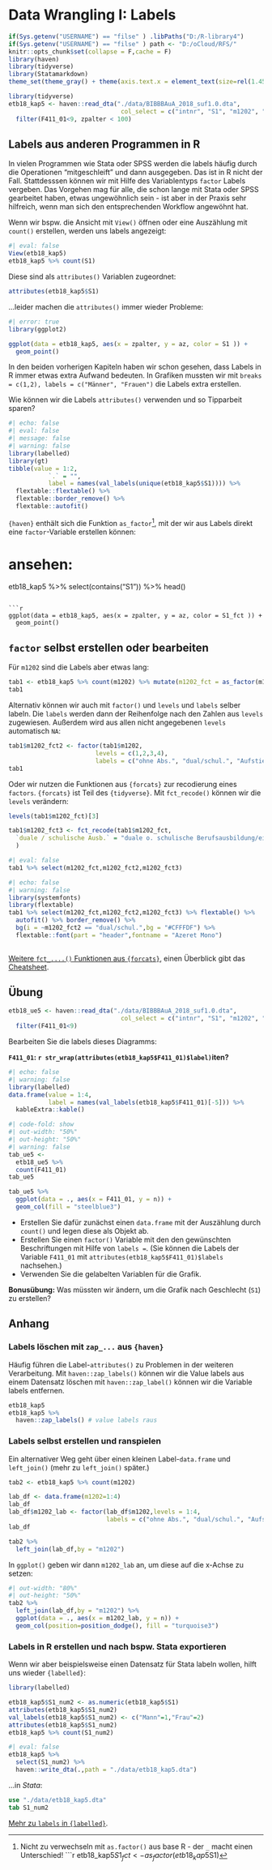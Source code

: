 # Data Wrangling I: Labels {#wrang1}


```r
if(Sys.getenv("USERNAME") == "filse" ) .libPaths("D:/R-library4") 
if(Sys.getenv("USERNAME") == "filse" ) path <- "D:/oCloud/RFS/"
knitr::opts_chunk$set(collapse = F,cache = F)
library(haven)
library(tidyverse)
library(Statamarkdown)
theme_set(theme_gray() + theme(axis.text.x = element_text(size=rel(1.45))))
```
```r
library(tidyverse)
etb18_kap5 <- haven::read_dta("./data/BIBBBAuA_2018_suf1.0.dta",
                               col_select = c("intnr", "S1", "m1202", "Bula","F411_01","az","zpalter")) %>% 
  filter(F411_01<9, zpalter < 100)
```


## Labels aus anderen Programmen in R

In vielen Programmen wie Stata oder SPSS werden die labels häufig durch die Operationen "mitgeschleift" und dann ausgegeben. Das ist in R nicht der Fall. Stattdesssen können wir mit Hilfe des Variablentyps `factor` Labels vergeben. Das Vorgehen mag für alle, die schon lange mit Stata oder SPSS gearbeitet haben, etwas ungewöhnlich sein - ist aber in der Praxis sehr hilfreich, wenn man sich den entsprechenden Workflow angewöhnt hat.

Wenn wir bspw. die Ansicht mit `View()` öffnen oder eine Auszählung mit `count()` erstellen, werden uns labels angezeigt:

```r
#| eval: false
View(etb18_kap5)
etb18_kap5 %>% count(S1)
```

Diese sind als `attributes()` Variablen zugeordnet:

```r
attributes(etb18_kap5$S1)
```
...leider machen die `attributes()` immer wieder Probleme:
```r
#| error: true
library(ggplot2)

ggplot(data = etb18_kap5, aes(x = zpalter, y = az, color = S1 )) + 
  geom_point()
```
In den beiden vorherigen Kapiteln haben wir schon gesehen, dass Labels in R immer etwas extra Aufwand bedeuten.
In Grafiken mussten wir mit `breaks = c(1,2), labels = c("Männer", "Frauen")` die Labels extra erstellen.

Wie können wir die Labels `attributes()` verwenden und so Tipparbeit sparen?
```r
#| echo: false
#| eval: false
#| message: false
#| warning: false
library(labelled)
library(gt)
tibble(value = 1:2,
           `.` = "",
           label = names(val_labels(unique(etb18_kap5$S1)))) %>% 
  flextable::flextable() %>% 
  flextable::border_remove() %>% 
  flextable::autofit()
```

`{haven}` enthält sich die Funktion `as_factor`[^2], mit der wir aus Labels direkt eine `factor`-Variable erstellen können:

[^2]: Nicht zu verwechseln mit `as.factor()` aus base R - der `_` macht einen Unterschied!
```r
etb18_kap5$S1_fct <- as_factor(etb18_kap5$S1)

# ansehen:
etb18_kap5 %>% select(contains("S1")) %>% head()
```

```r
ggplot(data = etb18_kap5, aes(x = zpalter, y = az, color = S1_fct )) + 
  geom_point()
```

## `factor` selbst erstellen oder bearbeiten

Für `m1202` sind die Labels aber etwas lang:
```r
tab1 <- etb18_kap5 %>% count(m1202) %>% mutate(m1202_fct = as_factor(m1202))
tab1
```
Alternativ können wir auch mit `factor()` und `levels` und `labels` selber labeln. Die `labels` werden dann der Reihenfolge nach den Zahlen aus `levels` zugewiesen. Außerdem wird aus allen nicht angegebenen `levels` automatisch `NA`:
```r
tab1$m1202_fct2 <- factor(tab1$m1202, 
                        levels = c(1,2,3,4), 
                        labels = c("ohne Abs.", "dual/schul.", "Aufstiegsfortb.", "FH/Uni"))
tab1
```


<!-- ```{r} -->
<!-- #| echo: false -->
<!-- theme_set(theme_gray(base_size = 15) + theme(axis.title.x = element_text(size = rel(1.15),face = "bold",family = "mono")))  -->
<!-- ``` -->
<!-- ```{r} -->
<!-- #| out-height: 60% -->
<!-- #| out-width: 60% -->
<!-- #| fig-align: "center" -->
<!-- #| layout-ncol: 2 -->
<!-- tab1 %>%  -->
<!--   ggplot(data = ., aes(y = m1202_fct, x = n)) + -->
<!--   geom_col(position=position_dodge(), fill = "sienna1") + -->
<!--   labs(y="") -->

<!-- tab1 %>%  -->
<!--   ggplot(data = ., aes(y = m1202_fct2, x = n)) + -->
<!--   geom_col(position=position_dodge(), fill = "mediumturquoise") + -->
<!--   labs(y="") -->
<!-- ``` -->

<!-- **[Blogbeitrag zu labels in R](https://www.pipinghotdata.com/posts/2022-09-13-the-case-for-variable-labels-in-r/)** -->

Oder wir nutzen die Funktionen aus `{forcats}` zur recodierung eines `factors`.
`{forcats}` ist Teil des `{tidyverse}`.
Mit `fct_recode()` können wir die `levels` verändern:
```r
levels(tab1$m1202_fct)[3]

tab1$m1202_fct3 <- fct_recode(tab1$m1202_fct,
  `duale / schulische Ausb.` = "duale o. schulische Berufsausbildung/einf.,mittl. Beamte", # bei Leerzeichen `` um die Wörter
  )
```


```r
#| eval: false
tab1 %>% select(m1202_fct,m1202_fct2,m1202_fct3)
```
```r
#| echo: false
#| warning: false
library(systemfonts)
library(flextable)
tab1 %>% select(m1202_fct,m1202_fct2,m1202_fct3) %>% flextable() %>% 
  autofit() %>% border_remove() %>% 
  bg(i = ~m1202_fct2 == "dual/schul.",bg = "#CFFFDF") %>%
  flextable::font(part = "header",fontname = "Azeret Mono")
    
```

[Weitere `fct_....()` Funktionen aus `{forcats}`](#fct_cats), einen Überblick gibt das [Cheatsheet](https://raw.githubusercontent.com/rstudio/cheatsheets/main/factors.pdf).

## Übung

```r
etb18_ue5 <- haven::read_dta("./data/BIBBBAuA_2018_suf1.0.dta",
                               col_select = c("intnr", "S1", "m1202", "Bula","F411_01")) %>% 
  filter(F411_01<9)
```

Bearbeiten Sie die labels dieses Diagramms:

**`F411_01`: `r str_wrap(attributes(etb18_kap5$F411_01)$label)`iten?**


```r
#| echo: false
#| warning: false
library(labelled)
data.frame(value = 1:4,
           label = names(val_labels(etb18_kap5$F411_01)[-5])) %>% 
  kableExtra::kable()
```

```r
#| code-fold: show
#| out-width: "50%"
#| out-height: "50%"
#| warning: false
tab_ue5 <- 
  etb18_ue5 %>% 
  count(F411_01)
tab_ue5

tab_ue5 %>%
  ggplot(data = ., aes(x = F411_01, y = n)) +
  geom_col(fill = "steelblue3")
```

+ Erstellen Sie dafür zunächst einen `data.frame` mit der Auszählung durch `count()` und legen diese als Objekt ab.
+ Erstellen Sie einen `factor()` Variable mit den den gewünschten Beschriftungen mit Hilfe von `labels =`. (Sie können die Labels der Variable `F411_01` mit `attributes(etb18_kap5$F411_01)$labels` nachsehen.) 
+ Verwenden Sie die gelabelten Variablen für die Grafik.

**Bonusübung:** Was müssten wir ändern, um die Grafik nach Geschlecht (`S1`) zu erstellen?

## Anhang

### Labels löschen mit `zap_...` aus `{haven}`

Häufig führen die Label-`attributes()` zu Problemen in der weiteren Verarbeitung.
Mit `haven::zap_labels()` können wir die Value labels aus einem Datensatz löschen mit `haven::zap_label()` können wir die Variable labels entfernen.
```r
etb18_kap5
etb18_kap5 %>% 
  haven::zap_labels() # value labels raus
```


### Labels selbst erstellen und ranspielen

Ein alternativer Weg geht über einen kleinen Label-`data.frame` und `left_join()` (mehr zu `left_join()` später.)

```r
tab2 <- etb18_kap5 %>% count(m1202)
```
```r
lab_df <- data.frame(m1202=1:4)
lab_df
lab_df$m1202_lab <- factor(lab_df$m1202,levels = 1:4,
                           labels = c("ohne Abs.", "dual/schul.", "Aufstiegsfortb.", "FH/Uni"))
lab_df
```


```r
tab2 %>% 
  left_join(lab_df,by = "m1202")
```
In `ggplot()` geben wir dann `m1202_lab` an, um diese auf die x-Achse zu setzen:
```r
#| out-width: "80%"
#| out-height: "50%"
tab2 %>% 
  left_join(lab_df,by = "m1202") %>% 
  ggplot(data = ., aes(x = m1202_lab, y = n)) +
  geom_col(position=position_dodge(), fill = "turquoise3")
```



### Labels in R erstellen und nach bspw. Stata exportieren
Wenn wir aber beispielsweise einen Datensatz für Stata labeln wollen, hilft uns wieder `{labelled}`:
```r
library(labelled)
```

```r
etb18_kap5$S1_num2 <- as.numeric(etb18_kap5$S1)
attributes(etb18_kap5$S1_num2)
val_labels(etb18_kap5$S1_num2) <- c("Mann"=1,"Frau"=2)
attributes(etb18_kap5$S1_num2)
etb18_kap5 %>% count(S1_num2)
```
```r
#| eval: false
etb18_kap5 %>% 
  select(S1_num2) %>% 
  haven::write_dta(.,path = "./data/etb18_kap5.dta")
```

...in *Stata*:
```stata
use "./data/etb18_kap5.dta" 
tab S1_num2
```

[Mehr zu `labels` in `{labelled}`](https://joseph.larmarange.net/intro_labelled.html).

<!-- factors stellen eine strukturierte Beziehung zwischen den verschiedenen Ebenen (Werten) einer kategorialen Variable her, wie z. B. Wochentage oder Antworten auf eine Frage in einer Umfrage. Auf diese Weise lässt sich leichter erkennen, wie sich ein Element zu den anderen Elementen in einer Spalte verhält. Obwohl factors wie Zeichenvektoren aussehen (und sich oft auch so verhalten), werden sie von R als Ganzzahlvektoren behandelt. Sie müssen also sehr vorsichtig sein, wenn Sie sie als Strings behandeln. -->

<!-- Einmal erstellt, können factors nur einen vordefinierten Satz von Werten enthalten, die als Ebenen bezeichnet werden. Standardmäßig sortiert R die Ebenen immer in alphabetischer Reihenfolge. Wenn Sie zum Beispiel einen Faktor mit 2 Ebenen haben: -->


